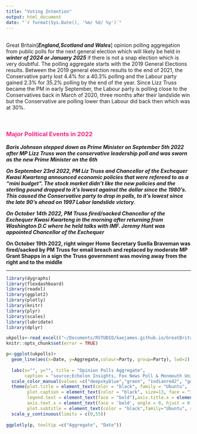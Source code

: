 ```yaml
---
title: "Voting Intention"
output: html_document
date: "`r format(Sys.Date(), '%m/ %d/ %y')`" 
---
```

<br>
Great Britain[***England,Scotland and Wales***] opinion polling aggregation from public polls for the next general election which will likely be held in  ***winter of 2024 or January 2025*** if there is not a snap election which is very doubtful. The polling aggregate starts with the 2019 General Elections results. Between the 2019 general election results to the end of 2021, the Conservative party lost 4.4% for a 40.3% polling and the Labour party gained 2.3% for 35.2% polling by the end of the year. Since Lizz Truss became the PM in early September, the Labour party is polling close to the Conservatives back in March of 2020, three months after their landslide win but the Conservative are polling lower than Labour did back then which was at 30%. 

<br>

### <span style="color: #f72585;"> Major Political Events in 2022</span>

__***Boris Johnson stepped down as Prime Minister on September 5th 2022 after MP Lizz Truss won the conservative leadership poll and was sworn as the new Prime Minister on the 6th***__ 

__***On September 23rd 2022, PM Liz Truss and Chancellor of the Exchequer Kwasi Kwarteng announced economic policies that were refereed to as a "mini budget". The stock market didn't like the new policies and the sterling pound dropped to it's lowest against the dollar since the 1980's. This caused the Conservative party to drop in polls, to it's lowest since the late 90's ahead on 1997 Labor landslide victory***__. 

__***On October 14th 2022, PM Truss fired/sacked Chancellor of the Exchequer Kwasi Kwarteng in the morning after returning from Washington D.C where he held talks with IMF. Jeremy Hunt was appointed Chancellor of the Exchequer***__

__**On October 19th 2022, right winger Home Secretary Suella Braveman was fired/sacked by PM Truss for email breach and replaced by moderate MP Grant Shapps in a sign the Truss government was moving away from the right and to the middle**__

----------

```r
library(dygraphs)
library(flexdashboard)  
library(readxl)
library(ggplot2)
library(plotly)
library(knitr)
library(plyr)
library(scales) 
library(lubridate) 
library(dplyr)
```

```r
ukpolls<-read_excel(("~/Documents/RSTUDIO/kaejames.github.io/GreatBritain.xlsx"), sheet = "chart") 
knitr::opts_chunk$set(error = TRUE)
```



```r
p<-ggplot(ukpolls)+
  geom_line(aes(x=Date, y=Aggregate,colour=Party, group=Party), lwd=2) +
  
  labs(x="", y="", title = "Opinion Polls Aggregate",
       caption = "source;Echelon Insights, Fox News Poll & Monmouth University")+
  scale_color_manual(values =c("deepskyblue","green", "indianred2", "gold","yellow")) +
  theme(plot.title = element_text(color = "black", family = "Ubuntu",  size = 17, face="bold", hjust = 0),
        plot.caption = element_text(color = "black", size=13, face = "italic", family = "Ubuntu"),
        legend.text = element_text(face = "bold"),axis.title.x = element_text(family = 'Ubuntu', face = 'bold'),
        axis.text.x = element_text(face = 'bold', angle = 0, hjust = 0.5),axis.text.y = element_text(face = "bold"),
        plot.subtitle = element_text(color = "black",family="Ubuntu", size = 13)) +
  scale_y_continuous(limits = c(0,55))
  
ggplotly(p, tooltip =c("Aggregate", "Date")) 
```

